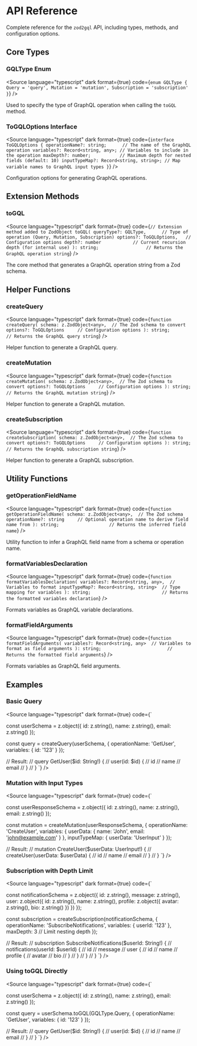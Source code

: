
<Meta title="Documentation/API Reference" />

# API Reference

Complete reference for the `zod2gql` API, including types, methods, and configuration options.

## Core Types

### GQLType Enum

<Source
  language="typescript"
  dark
  format={true}
  code={`
enum GQLType {
  Query = 'query',
  Mutation = 'mutation',
  Subscription = 'subscription'
}
  `}
/>

Used to specify the type of GraphQL operation when calling the `toGQL` method.

### ToGQLOptions Interface

<Source
  language="typescript"
  dark
  format={true}
  code={`
interface ToGQLOptions {
  operationName?: string;      // The name of the GraphQL operation
  variables?: Record<string, any>; // Variables to include in the operation
  maxDepth?: number;           // Maximum depth for nested fields (default: 10)
  inputTypeMap?: Record<string, string>; // Map variable names to GraphQL input types
}
  `}
/>

Configuration options for generating GraphQL operations.

## Extension Methods

### toGQL

<Source
  language="typescript"
  dark
  format={true}
  code={`
// Extension method added to ZodObject
toGQL(
  queryType?: GQLType,      // Type of operation (Query, Mutation, Subscription)
  options?: ToGQLOptions,   // Configuration options
  depth?: number            // Current recursion depth (for internal use)
): string;                  // Returns the GraphQL operation string
  `}
/>

The core method that generates a GraphQL operation string from a Zod schema.

## Helper Functions

### createQuery

<Source
  language="typescript"
  dark
  format={true}
  code={`
function createQuery(
  schema: z.ZodObject<any>,  // The Zod schema to convert
  options?: ToGQLOptions     // Configuration options
): string;                   // Returns the GraphQL query string
  `}
/>

Helper function to generate a GraphQL query.

### createMutation

<Source
  language="typescript"
  dark
  format={true}
  code={`
function createMutation(
  schema: z.ZodObject<any>,  // The Zod schema to convert
  options?: ToGQLOptions     // Configuration options
): string;                   // Returns the GraphQL mutation string
  `}
/>

Helper function to generate a GraphQL mutation.

### createSubscription

<Source
  language="typescript"
  dark
  format={true}
  code={`
function createSubscription(
  schema: z.ZodObject<any>,  // The Zod schema to convert
  options?: ToGQLOptions     // Configuration options
): string;                   // Returns the GraphQL subscription string
  `}
/>

Helper function to generate a GraphQL subscription.

## Utility Functions

### getOperationFieldName

<Source
  language="typescript"
  dark
  format={true}
  code={`
function getOperationFieldName(
  schema: z.ZodObject<any>,  // The Zod schema
  operationName?: string     // Optional operation name to derive field name from
): string;                   // Returns the inferred field name
  `}
/>

Utility function to infer a GraphQL field name from a schema or operation name.

### formatVariablesDeclaration

<Source
  language="typescript"
  dark
  format={true}
  code={`
function formatVariablesDeclaration(
  variables?: Record<string, any>,  // Variables to format
  inputTypeMap?: Record<string, string>  // Type mapping for variables
): string;                           // Returns the formatted variables declaration
  `}
/>

Formats variables as GraphQL variable declarations.

### formatFieldArguments

<Source
  language="typescript"
  dark
  format={true}
  code={`
function formatFieldArguments(
  variables?: Record<string, any>  // Variables to format as field arguments
): string;                         // Returns the formatted field arguments
  `}
/>

Formats variables as GraphQL field arguments.

## Examples

### Basic Query

<Source
  language="typescript"
  dark
  format={true}
  code={`

const userSchema = z.object({
  id: z.string(),
  name: z.string(),
  email: z.string()
});

const query = createQuery(userSchema, {
  operationName: 'GetUser',
  variables: { id: '123' }
});

// Result:
// query GetUser($id: String!) {
//   user(id: $id) {
//     id
//     name
//     email
//   }
// }
  `}
/>

### Mutation with Input Types

<Source
  language="typescript"
  dark
  format={true}
  code={`

const userResponseSchema = z.object({
  id: z.string(),
  name: z.string(),
  email: z.string()
});

const mutation = createMutation(userResponseSchema, {
  operationName: 'CreateUser',
  variables: {
    userData: { name: 'John', email: 'john@example.com' }
  },
  inputTypeMap: {
    userData: 'UserInput'
  }
});

// Result:
// mutation CreateUser($userData: UserInput!) {
//   createUser(userData: $userData) {
//     id
//     name
//     email
//   }
// }
  `}
/>

### Subscription with Depth Limit

<Source
  language="typescript"
  dark
  format={true}
  code={`

const notificationSchema = z.object({
  id: z.string(),
  message: z.string(),
  user: z.object({
    id: z.string(),
    name: z.string(),
    profile: z.object({
      avatar: z.string(),
      bio: z.string()
    })
  })
});

const subscription = createSubscription(notificationSchema, {
  operationName: 'SubscribeNotifications',
  variables: { userId: '123' },
  maxDepth: 3 // Limit nesting depth
});

// Result:
// subscription SubscribeNotifications($userId: String!) {
//   notifications(userId: $userId) {
//     id
//     message
//     user {
//       id
//       name
//       profile {
//         avatar
//         bio
//       }
//     }
//   }
// }
  `}
/>

### Using toGQL Directly

<Source
  language="typescript"
  dark
  format={true}
  code={`

const userSchema = z.object({
  id: z.string(),
  name: z.string(),
  email: z.string()
});

const query = userSchema.toGQL(GQLType.Query, {
  operationName: 'GetUser',
  variables: { id: '123' }
});

// Result:
// query GetUser($id: String!) {
//   user(id: $id) {
//     id
//     name
//     email
//   }
// }
  `}
/>